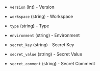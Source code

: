 <!-- Code generated from the comments of the Secret struct in datasource/secrets/data.go; DO NOT EDIT MANUALLY -->

- `version` (int) - Version

- `workspace` (string) - Workspace

- `type` (string) - Type

- `environment` (string) - Environment

- `secret_key` (string) - Secret Key

- `secret_value` (string) - Secret Value

- `secret_comment` (string) - Secret Comment

<!-- End of code generated from the comments of the Secret struct in datasource/secrets/data.go; -->
